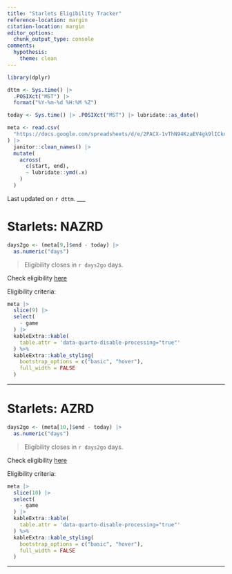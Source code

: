 ```yaml
---
title: "Starlets Eligibility Tracker"
reference-location: margin
citation-location: margin
editor_options: 
  chunk_output_type: console
comments:
  hypothesis:
    theme: clean
---
```


```r
library(dplyr)

dttm <- Sys.time() |> 
  .POSIXct("MST") |> 
  format("%Y-%m-%d %H:%M %Z")

today <- Sys.time() |> .POSIXct("MST") |> lubridate::as_date()

meta <- read.csv(
  "https://docs.google.com/spreadsheets/d/e/2PACX-1vThN94KzaEV4gk9lICkn7HnOJTAPtTDQuDypir_pxXMzwi7oGxgBbM21gVx6vjHoz-KZV2Jl0kHIhvm/pub?gid=1566653249&single=true&output=csv"
) |> 
  janitor::clean_names() |> 
  mutate(
    across(
      c(start, end),
      ~ lubridate::ymd(.x)
    )
  )
```


Last updated on `r dttm`.
___

# Starlets: NAZRD

```r
days2go <- (meta[9,]$end - today) |> 
  as.numeric("days")
```

> Eligibility closes in `r days2go` days.

Check eligibility [here](eligibility_nazrd.html)

Eligibility criteria:

```r
meta |> 
  slice(9) |> 
  select(
    - game
  ) |> 
  kableExtra::kable(
    table.attr = 'data-quarto-disable-processing="true"'
  ) %>% 
  kableExtra::kable_styling(
    bootstrap_options = c("basic", "hover"), 
    full_width = FALSE
  )
```

___

# Starlets: AZRD

```r
days2go <- (meta[10,]$end - today) |> 
  as.numeric("days")
```

> Eligibility closes in `r days2go` days.

Check eligibility [here](eligibility_azrd.html)

Eligibility criteria:

```r
meta |> 
  slice(10) |> 
  select(
    - game
  ) |> 
  kableExtra::kable(
    table.attr = 'data-quarto-disable-processing="true"'
  ) %>% 
  kableExtra::kable_styling(
    bootstrap_options = c("basic", "hover"), 
    full_width = FALSE
  )
```

___

<!-- # Opponent: Los Alamos -->

<!-- ```{r} -->
<!-- days2go <- (meta[3,]$end - today) |>  -->
<!--   as.numeric("days") -->
<!-- ``` -->

<!-- > Eligibility closes in `r days2go` days. -->

<!-- Check eligibility [here](eligibility_alamos.html) -->

<!-- Eligibility criteria: -->

<!-- ```{r} -->
<!-- meta |>  -->
<!--   slice(3) |>  -->
<!--   select( -->
<!--     - game -->
<!--   ) |>  -->
<!--   kableExtra::kable( -->
<!--     table.attr = 'data-quarto-disable-processing="true"' -->
<!--   ) %>%  -->
<!--   kableExtra::kable_styling( -->
<!--     bootstrap_options = c("basic", "hover"),  -->
<!--     full_width = FALSE -->
<!--   ) -->
<!-- ``` -->

<!-- ___ -->

<!-- # Tournament: Wild West -->

<!-- ```{r} -->
<!-- days2go <- (meta[4,]$end - today) |>  -->
<!--   as.numeric("days") -->
<!-- ``` -->

<!-- > Eligibility closes in `r days2go` days. -->

<!-- Check eligibility [here](eligibility_wildwest.html) -->

<!-- Eligibility criteria: -->

<!-- ```{r} -->
<!-- meta |>  -->
<!--   slice(4) |>  -->
<!--   select( -->
<!--     - game -->
<!--   ) |>  -->
<!--   kableExtra::kable( -->
<!--     table.attr = 'data-quarto-disable-processing="true"' -->
<!--   ) %>%  -->
<!--   kableExtra::kable_styling( -->
<!--     bootstrap_options = c("basic", "hover"),  -->
<!--     full_width = FALSE -->
<!--   ) -->
<!-- ``` -->

<!-- ___ -->

<!-- # Opponent: Salt Lake City -->

<!-- ```{r} -->
<!-- days2go <- (meta[5,]$end - today) |>  -->
<!--   as.numeric("days") -->
<!-- ``` -->

<!-- > Eligibility closes in `r days2go` days. -->

<!-- Check eligibility [here](eligibility_saltlakecity.html) -->

<!-- Eligibility criteria: -->

<!-- ```{r} -->
<!-- meta |>  -->
<!--   slice(5) |>  -->
<!--   select( -->
<!--     - game -->
<!--   ) |>  -->
<!--   kableExtra::kable( -->
<!--     table.attr = 'data-quarto-disable-processing="true"' -->
<!--   ) %>%  -->
<!--   kableExtra::kable_styling( -->
<!--     bootstrap_options = c("basic", "hover"),  -->
<!--     full_width = FALSE -->
<!--   ) -->
<!-- ``` -->
<!-- ___ -->

<!-- # Opponent: SRP -->

<!-- ```{r} -->
<!-- days2go <- (meta[6,]$end - today) |>  -->
<!--   as.numeric("days") -->
<!-- ``` -->

<!-- > Eligibility closes in `r days2go` days. -->

<!-- Check eligibility [here](eligibility_srp.html) -->

<!-- Eligibility criteria: -->

<!-- ```{r} -->
<!-- meta |>  -->
<!--   slice(6) |>  -->
<!--   select( -->
<!--     - game -->
<!--   ) |>  -->
<!--   kableExtra::kable( -->
<!--     table.attr = 'data-quarto-disable-processing="true"' -->
<!--   ) %>%  -->
<!--   kableExtra::kable_styling( -->
<!--     bootstrap_options = c("basic", "hover"),  -->
<!--     full_width = FALSE -->
<!--   ) -->
<!-- ``` -->

<!-- ___ -->

<!-- # Tournament: Monsoon Madness -->

<!-- ```{r} -->
<!-- days2go <- (meta[2,]$end - today) |>  -->
<!--   as.numeric("days") -->
<!-- ``` -->

<!-- > Eligibility closes in `r days2go` days. -->

<!-- Check eligibility [here](eligibility_monsoon.html) -->

<!-- Eligibility criteria: -->

<!-- ```{r} -->
<!-- meta |>  -->
<!--   slice(2) |>  -->
<!--   select( -->
<!--     - game -->
<!--   ) |>  -->
<!--   kableExtra::kable( -->
<!--     table.attr = 'data-quarto-disable-processing="true"' -->
<!--   ) %>%  -->
<!--   kableExtra::kable_styling( -->
<!--     bootstrap_options = c("basic", "hover"),  -->
<!--     full_width = FALSE -->
<!--   ) -->
<!-- ``` -->

